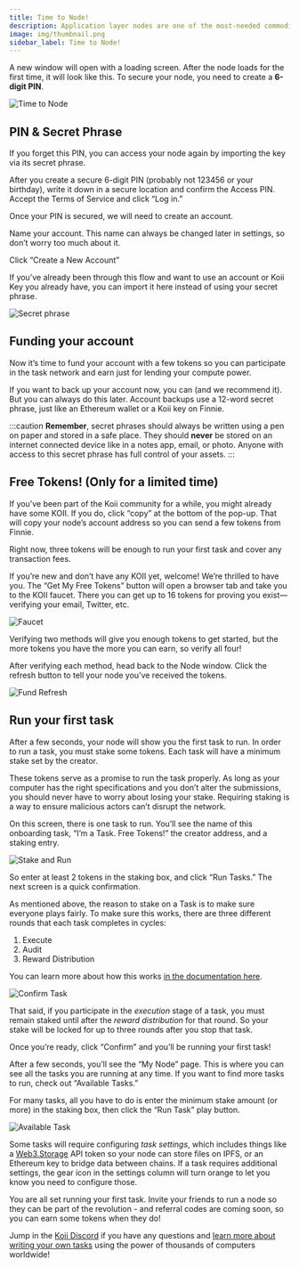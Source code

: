 ```yaml
---
title: Time to Node!
description: Application layer nodes are one of the most-needed commodities in Web3.
image: img/thumbnail.png
sidebar_label: Time to Node!
---
```



A new window will open with a loading screen. After the node loads for the first time, it will look like this. To secure your node, you need to create a **6-digit PIN**.

![Time to Node](./img/1.%20welcome.png)

## PIN & Secret Phrase

If you forget this PIN, you can access your node again by importing the key via its secret phrase.

After you create a secure 6-digit PIN (probably not 123456 or your birthday), write it down in a secure location and confirm the Access PIN. Accept the Terms of Service and click “Log in.”

Once your PIN is secured, we will need to create an account.

Name your account. This name can always be changed later in settings, so don’t worry too much about it.

Click “Create a New Account”

If you’ve already been through this flow and want to use an account or Koii Key you already have, you can import it here instead of using your secret phrase.

![Secret phrase](./img/2.%20Create%20New%20account.png)

## Funding your account

Now it’s time to fund your account with a few tokens so you can participate in the task network and earn just for lending your compute power.

If you want to back up your account now, you can (and we recommend it). But you can always do this later. Account backups use a 12-word secret phrase, just like an Ethereum wallet or a Koii key on Finnie.

:::caution
**Remember**, secret phrases should always be written using a pen on paper and stored in a safe place. They should **never** be stored on an internet connected device like in a notes app, email, or photo. Anyone with access to this secret phrase has full control of your assets.
:::

## Free Tokens! (Only for a limited time)

If you’ve been part of the Koii community for a while, you might already have some KOII. If you do, click “copy” at the bottom of the pop-up. That will copy your node’s account address so you can send a few tokens from Finnie.

Right now, three tokens will be enough to run your first task and cover any transaction fees.

If you’re new and don’t have any KOII yet, welcome! We’re thrilled to have you.
The “Get My Free Tokens” button will open a browser tab and take you to the KOII faucet. There you can get up to 16 tokens for proving you exist—verifying your email, Twitter, etc.

![Faucet](./img/faucet%201.png)

Verifying two methods will give you enough tokens to get started, but the more tokens you have the more you can earn, so verify all four!

After verifying each method, head back to the Node window. Click the refresh button to tell your node you’ve received the tokens.

![Fund Refresh](./img/3.%20Fund%20refresh.png)

## Run your first task

After a few seconds, your node will show you the first task to run. In order to run a task, you must stake some tokens. Each task will have a minimum stake set by the creator.

These tokens serve as a promise to run the task properly. As long as your computer has the right specifications and you don’t alter the submissions, you should never have to worry about losing your stake. Requiring staking is a way to ensure malicious actors can’t disrupt the network.

On this screen, there is one task to run. You’ll see the name of this onboarding task, “I’m a Task. Free Tokens!” the creator address, and a staking entry.

![Stake and Run](./img/4.%20stake%20and%20run.png)

So enter at least 2 tokens in the staking box, and click “Run Tasks.” The next screen is a quick confirmation.

As mentioned above, the reason to stake on a Task is to make sure everyone plays fairly. To make sure this works, there are three different rounds that each task completes in cycles:

1. Execute
2. Audit
3. Reward Distribution

You can learn more about how this works [in the documentation here](/concepts/gradual-consensus/runtime-flow).

![Confirm Task](./img/5.%20confirm.png)

That said, if you participate in the _execution_ stage of a task, you must remain staked until after the _reward distribution_ for that round. So your stake will be locked for up to three rounds after you stop that task.

Once you’re ready, click “Confirm” and you’ll be running your first task!

After a few seconds, you’ll see the “My Node” page. This is where you can see all the tasks you are running at any time. If you want to find more tasks to run, check out “Available Tasks.”

For many tasks, all you have to do is enter the minimum stake amount (or more) in the staking box, then click the “Run Task” play button.

![Available Task](./img/Available%20Task.png)

Some tasks will require configuring _task settings_, which includes things like a [Web3.Storage](http://web3.storage) API token so your node can store files on IPFS, or an Ethereum key to bridge data between chains. If a task requires additional settings, the gear icon in the settings column will turn orange to let you know you need to configure those.

You are all set running your first task. Invite your friends to run a node so they can be part of the revolution - and referral codes are coming soon, so you can earn some tokens when they do!

Jump in the [Koii Discord](https://discord.gg/koii) if you have any questions and [learn more about writing your own tasks](https://docs.koii.network/develop/microservices-and-tasks/what-are-tasks/) using the power of thousands of computers worldwide!
